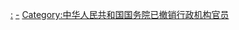 [[Category:已撤销的国务院组成部门|:]]
[[Category:国务院组成部门官员|-]]
[[Category:中华人民共和国国务院已撤销行政机构官员|Category:中华人民共和国国务院已撤销行政机构官员]]